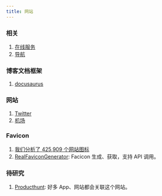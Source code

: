 ```yaml
---
title: 网站
---
```


### 相关

1. [在线服务](./online.mdx)
2. [导航](./nav.mdx)

### 博客文档框架

1. [docusaurus](./Docusaurus.mdx)

### 网站

1. [Twitter](./Twitter.mdx)
2. [机场](./Website/fly.mdx)

### Favicon

1. [我们分析了 425,909 个网站图标](https://iconmap.io/blog)
2. [RealFaviconGenerator](https://realfavicongenerator.net/): Facicon 生成、获取，支持 API 调用。

### 待研究

1. [Producthunt](https://www.producthunt.com/topics?ref=header_nav): 好多 App、网站都会关联这个网站。

